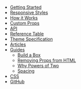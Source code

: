 - [Getting Started](/getting-started)
- [Responsive Styles](/responsive-styles)
- [How it Works](/how-it-works)
- [Custom Props](/custom-props)
- [API](/api)
- [Reference Table](/table)
- [Theme Specification](/theme-specification)
- [Articles](/articles)
- [Guides](/guides)
  - [Build a Box](/guides/build-a-box)
  - [Removing Props from HTML](/guides/removing-props-from-html)
  - [Why Powers of Two](/guides/why-powers-of-two)
  - [Spacing](/guides/spacing)
- [CSS](/css)
- [GitHub](https://github.com/styled-system/styled-system)
